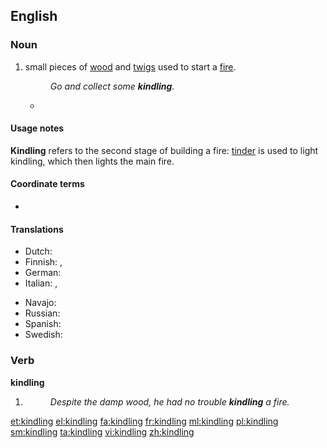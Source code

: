 ==English==
{{wikipedia|Firelighting}}

===Noun===
{{en-noun|-}}

# small pieces of [[wood]] and [[twigs]] used to start a [[fire]].
#: ''Go and collect some '''kindling'''.''
#* {{quote-book|year=1907|author=[[w:Robert W. Chambers|Robert Chambers]]
|title=The Younger Set
|chapter=3|url=http://openlibrary.org/works/OL8127246W
|passage=When the flames at last began to flicker and subside, his lids fluttered, then drooped ; but he had lost all reckoning of time when he opened them again to find Miss Erroll in furs kneeling on the hearth and heaping '''kindling''' on the coals, and her pretty little Alsatian maid beside her, laying a log across the andirons.}}

====Usage notes====
'''Kindling''' refers to the second stage of building a fire: [[tinder]] is used to light kindling, which then lights the main fire.

====Coordinate terms====
* {{l|en|tinder}}

====Translations====
{{trans-top|pieces of wood and twigs used to start a fire}}
* Dutch: {{t+|nl|aanmaakhout}}
* Finnish: {{t+|fi|sytyke}}, {{t-|fi|syttöpuut|p}}
* German: {{t+|de|Kleinholz|n}}
* Italian: {{t-|it|esca|f}},  {{t-|it|accelerante|m}}
{{trans-mid}}
* Navajo: {{tø|nv|chizh}}
* Russian: {{t+|ru|растопка|f}}
* Spanish: {{t-|es|astillas|f|p}}
* Swedish: {{t-|sv|tändved|c}}
{{trans-bottom}}

===Verb===
'''kindling'''

# {{present participle of|kindle}}
#: ''Despite the damp wood, he had no trouble '''kindling''' a fire.''

[[et:kindling]]
[[el:kindling]]
[[fa:kindling]]
[[fr:kindling]]
[[ml:kindling]]
[[pl:kindling]]
[[sm:kindling]]
[[ta:kindling]]
[[vi:kindling]]
[[zh:kindling]]